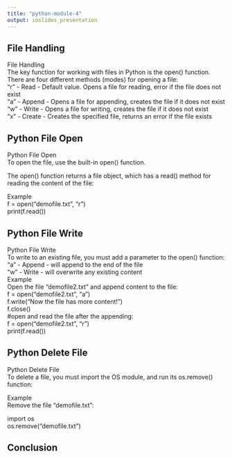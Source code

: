 ```yaml
---
title: "python-module-4"
output: ioslides_presentation
---
```


## File Handling
File Handling <br />
The key function for working with files in Python is the open() function.
There are four different methods (modes) for opening a file:<br />
"r" - Read - Default value. Opens a file for reading, error if the file does not exist<br />
"a" - Append - Opens a file for appending, creates the file if it does not exist<br />
"w" - Write - Opens a file for writing, creates the file if it does not exist<br />
"x" - Create - Creates the specified file, returns an error if the file exists<br />

## Python File Open
Python File Open <br />
To open the file, use the built-in open() function.<br />

The open() function returns a file object, which has a read() method for reading the content of the file:<br />

Example<br />
f = open("demofile.txt", "r")<br />
print(f.read())

## Python File Write
Python File Write <br />
To write to an existing file, you must add a parameter to the open() function:<br />
"a" - Append - will append to the end of the file<br />
"w" - Write - will overwrite any existing content<br />
Example<br />
Open the file "demofile2.txt" and append content to the file:<br />
f = open("demofile2.txt", "a")<br />
f.write("Now the file has more content!")<br />
f.close()<br />
 #open and read the file after the appending:<br />
f = open("demofile2.txt", "r")<br />
print(f.read())

## Python Delete File
Python Delete File<br />
To delete a file, you must import the OS module, and run its os.remove() function: <br />

Example <br />
Remove the file "demofile.txt": <br />

import os <br />
os.remove("demofile.txt")

## Conclusion